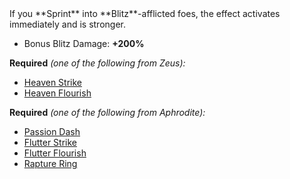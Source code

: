 
<Boon boon={DbBoons.Duos.romanticSpark}>
If you **Sprint** into **Blitz**-afflicted foes, the effect activates immediately and is stronger.

- Bonus Blitz Damage: **+200%**

</Boon>

**Required** _(one of the following from Zeus):_

- [Heaven Strike](/boons/zeus#heaven-strike)
- [Heaven Flourish](/boons/zeus#heaven-flourish)

**Required** _(one of the following from Aphrodite):_

- [Passion Dash](/boons/aphrodite#passion-dash)
- [Flutter Strike](/boons/aphrodite#flutter-strike)
- [Flutter Flourish](/boons/aphrodite#flutter-flourish)
- [Rapture Ring](/boons/aphrodite#rapture-ring)
